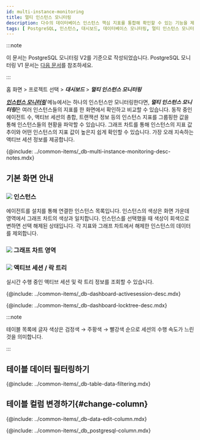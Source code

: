 ```yaml
---
id: multi-instance-monitoring
title: 멀티 인스턴스 모니터링
description: 다수의 데이터베이스 인스턴스 핵심 지표를 통합해 확인할 수 있는 기능을 제공합니다.
tags: [ PostgreSQL, 인스턴스, 대시보드, 데이터베이스 모니터링, 멀티 인스턴스 모니터링 ]
---
```


:::note

이 문서는 PostgreSQL 모니터링 V2를 기준으로 작성되었습니다. PostgreSQL 모니터링 V1 문서는 [다음 문서](../postgresql-v1/multi-instance-monitoring)를 참조하세요.

:::

홈 화면 > 프로젝트 선택 > ***대시보드*** > ***멀티 인스턴스 모니터링***

***[인스턴스 모니터링](instance-monitoring)*** 메뉴에서는 하나의 인스턴스만 모니터링한다면, ***멀티 인스턴스 모니터링***은 여러 인스턴스들의 지표를 한 화면에서 확인하고 비교할 수 있습니다. 동작 중인 에이전트 수, 액티브 세션의 총합, 트랜잭션 정보 등의 인스턴스 지표를 그룹핑한 값을 통해 인스턴스들의 현황을 파악할 수 있습니다. 그래프 차트를 통해 인스턴스의 지표 값 추이와 어떤 인스턴스의 지표 값이 높은지 쉽게 확인할 수 있습니다. 가장 오래 지속하는 액티브 세션 정보를 제공합니다.

{@include: ../common-items/_db-multi-instance-monitoring-desc-notes.mdx}

## 기본 화면 안내

<ProdImg img='db-multi-instance.png' desc='멀티 인스턴스 모니터링' />

### ![](/img/number-01.png) 인스턴스

에이전트를 설치를 통해 연결한 인스턴스 목록입니다. 인스턴스의 색상은 화면 가운데 영역에서 그래프 차트의 색상과 일치합니다. 인스턴스를 선택했을 때 색상이 회색으로 변하면 선택 해제된 상태입니다. 각 지표와 그래프 차트에서 해제한 인스턴스의 데이터를 제외합니다.

### ![](/img/number-02.png) 그래프 차트 영역

<!--추후 업데이트-->


### ![](/img/number-04.png) 액티브 세션 / 락 트리

실시간 수행 중인 액티브 세션 및 락 트리 정보를 조회할 수 있습니다. 

{@include: ../common-items/_db-dashboard-activesession-desc.mdx}

{@include: ../common-items/_db-dashboard-locktree-desc.mdx}

:::note

테이블 목록에 글자 색상은 검정색 → <span class='slow'>주황색</span> → <span class='vslow'>빨강색</span> 순으로 세션의 수행 속도가 느린 것을 의미합니다.

:::

## 테이블 데이터 필터링하기

{@include: ../common-items/_db-table-data-filtering.mdx}

## 테이블 컬럼 변경하기{#change-column}

{@include: ../common-items/_db-data-edit-column.mdx}

<!-- 컬럼 정보 안내 -->
{@include: ../common-items/_db_postgresql-column.mdx} 